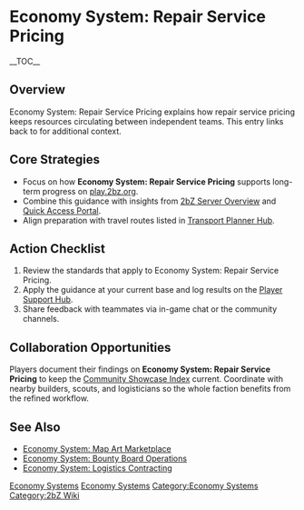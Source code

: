 {{Short description|Economy System: Repair Service Pricing explains how repair service pricing keeps resources circulating between independent teams}}
= Economy System: Repair Service Pricing =
{{2bZ Navbox}}
__TOC__

== Overview ==
Economy System: Repair Service Pricing explains how repair service pricing keeps resources
circulating between independent teams. This entry links back to [[Category:Economy
Systems|Economy Systems]] for additional context.

== Core Strategies ==
* Focus on how '''Economy System: Repair Service Pricing''' supports long-term progress on [[play.2bz.org]].
* Combine this guidance with insights from [[2bZ Server Overview]] and [[Quick Access Portal]].
* Align preparation with travel routes listed in [[Transport Planner Hub]].

== Action Checklist ==
# Review the [[Category:Economy Systems|Economy Systems]] standards that apply to Economy System: Repair Service Pricing.
# Apply the guidance at your current base and log results on the [[Player Support Hub]].
# Share feedback with teammates via in-game chat or the community channels.

== Collaboration Opportunities ==
Players document their findings on '''Economy System: Repair Service Pricing''' to keep
the [[Community Showcase Index]] current. Coordinate with nearby builders, scouts, and
logisticians so the whole faction benefits from the refined workflow.

== See Also ==
* [[Economy System: Map Art Marketplace]]
* [[Economy System: Bounty Board Operations]]
* [[Economy System: Logistics Contracting]]

[[Category:Economy Systems]]
[[Category:2bZ Wiki]]
